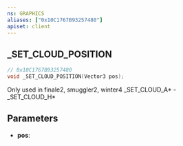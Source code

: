 ```yaml
---
ns: GRAPHICS
aliases: ["0x10C1767B93257480"]
apiset: client
---
```

## _SET_CLOUD_POSITION

```c
// 0x10C1767B93257480
void _SET_CLOUD_POSITION(Vector3 pos);
```

Only used in finale2, smuggler2, winter4
_SET_CLOUD_A* - _SET_CLOUD_H*

## Parameters
* **pos**: